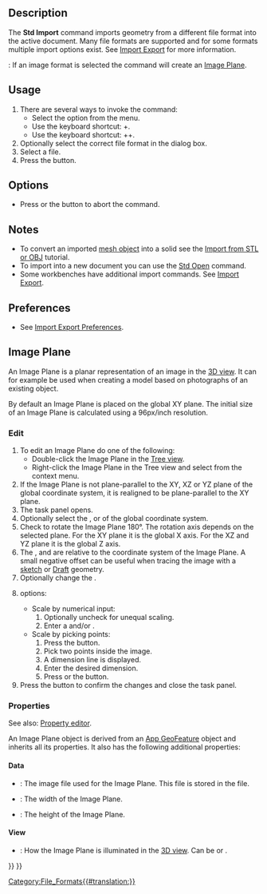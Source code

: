 <languages/>
<translate>

<!--T:8-->
{{Docnav
|[[Std_Revert|Revert]]
|[[Std_Export|Export]]
|[[Std_File_Menu|Std File Menu]]
|IconL=Std_Revert.svg
|IconR=Std_Export.svg
|IconC=Freecad.svg
}}

<!--T:1-->
{{GuiCommand
|Name=Std Import
|MenuLocation=File → Import...
|Workbenches=All
|Shortcut={{KEY|Ctrl}}+{{KEY|Shift}}+{{KEY|I}}
|SeeAlso=[[Std_Open|Std Open]], [[Import_Export|Import Export]], [[Import_Export_Preferences|Import Export Preferences]]
}}

==Description== <!--T:6-->

<!--T:2-->
The '''Std Import''' command imports geometry from a different file format into the active document. Many file formats are supported and for some formats multiple import options exist. See [[Import_Export|Import Export]] for more information.

<!--T:16-->
{{Version|0.21}}: If an image format is selected the command will create an [[#Image_Plane|Image Plane]].

==Usage== <!--T:7-->

<!--T:3-->
# There are several ways to invoke the command:
#* Select the {{MenuCommand|File → [[Image:Std_Import.svg|16px]] Import...}} option from the menu.
#* Use the keyboard shortcut: {{KEY|Ctrl}}+{{KEY|I}}. {{VersionMinus|1.0}}
#* Use the keyboard shortcut: {{KEY|Ctrl}}+{{KEY|Shift}}+{{KEY|I}}. {{Version|1.1}}
# Optionally select the correct file format in the dialog box.
# Select a file.
# Press the {{Button|Open}} button.

==Options== <!--T:14-->

<!--T:15-->
* Press {{KEY|Esc}} or the {{Button|Cancel}} button to abort the command.

==Notes== <!--T:9-->

<!--T:10-->
* To convert an imported [[Mesh_Workbench|mesh object]] into a solid see the [[Import_from_STL_or_OBJ|Import from STL or OBJ]] tutorial.
* To import into a new document you can use the [[Std_Open|Std Open]] command.
* Some workbenches have additional import commands. See [[Import_Export|Import Export]].

==Preferences== <!--T:11-->

<!--T:12-->
* See [[Import_Export_Preferences|Import Export Preferences]].

==Image Plane== <!--T:17-->

<!--T:18-->
An Image Plane is a planar representation of an image in the [[3D_view|3D view]]. It can for example be used when creating a model based on photographs of an existing object.

<!--T:19-->
By default an Image Plane is placed on the global XY plane. The initial size of an Image Plane is calculated using a 96px/inch resolution.

===Edit=== <!--T:20-->

<!--T:21-->
# To edit an Image Plane do one of the following:
#* Double-click the Image Plane in the [[Tree_view|Tree view]].
#* Right-click the Image Plane in the Tree view and select {{MenuCommand|[[Image:Image-scaling.svg|16px]] Change image...}} from the context menu.
# If the Image Plane is not plane-parallel to the XY, XZ or YZ plane of the global coordinate system, it is realigned to be plane-parallel to the XY plane.
# The {{MenuCommand|Image plane settings}} task panel opens.
# Optionally select the {{MenuCommand|XY-Plane}}, {{MenuCommand|XZ-Plane}} or {{MenuCommand|YZ-Plane}} of the global coordinate system.
# Check {{MenuCommand|Reverse direction}} to rotate the Image Plane 180°. The rotation axis depends on the selected plane. For the XY plane it is the global X axis. For the XZ and YZ plane it is the global Z axis.
# The {{MenuCommand|Offset}}, {{MenuCommand|X distance}} and {{MenuCommand|Y distance}} are relative to the coordinate system of the Image Plane. A small negative offset can be useful when tracing the image with a [[Sketcher_Workbench|sketch]] or [[Draft_Workbench|Draft]] geometry.
# Optionally change the {{MenuCommand|Transparency}}.
# {{MenuCommand|Image size}} options:
#* Scale by numerical input:
#*# Optionally uncheck {{MenuCommand|Keep aspect ratio}} for unequal scaling.
#*# Enter a {{MenuCommand|Width}} and/or {{MenuCommand|Height}}. 
#* Scale by picking points:
#*# Press the {{Button|Calibrate}} button.
#*# Pick two points inside the image.
#*# A dimension line is displayed.
#*# Enter the desired dimension.
#*# Press {{KEY|Enter}} or the {{Button|Apply}} button.
# Press the {{Button|OK}} button to confirm the changes and close the task panel.

===Properties=== <!--T:22-->

<!--T:23-->
See also: [[Property_editor|Property editor]].

<!--T:24-->
An Image Plane object is derived from an [[App_GeoFeature|App GeoFeature]] object and inherits all its properties. It also has the following additional properties:

====Data==== <!--T:25-->

<!--T:26-->
{{TitleProperty|Image Plane}}

<!--T:27-->
* {{PropertyData|Image File|FileIncluded}}: The image file used for the Image Plane. This file is stored in the {{FileName|.FCStd}} file.
* {{PropertyData|XSize|Length}}: The width of the Image Plane.
* {{PropertyData|YSize|Length}}: The height of the Image Plane.

====View==== <!--T:28-->

<!--T:29-->
{{TitleProperty|Object Style}}

<!--T:30-->
* {{PropertyView|Lighting|Enumeration}}: How the Image Plane is illuminated in the [[3D_view|3D view]]. Can be {{value|Two side}} or {{value|One side}}.


<!--T:13-->
{{Docnav
|[[Std_Revert|Revert]]
|[[Std_Export|Export]]
|[[Std_File_Menu|Std File Menu]]
|IconL=Std_Revert.svg
|IconR=Std_Export.svg
|IconC=Freecad.svg
}}

</translate>
{{Std_Base_navi{{#translation:}}}}
{{Userdocnavi{{#translation:}}}}
[[Category:File_Formats{{#translation:}}]]